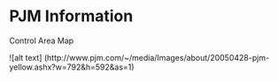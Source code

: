 PJM Information
========================================================

Control Area Map

![alt text] (http://www.pjm.com/~/media/Images/about/20050428-pjm-yellow.ashx?w=792&h=592&as=1)

